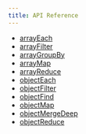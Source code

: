 ```yaml
---
title: API Reference
---
```


- [arrayEach](/loops/api/arrayEach)
- [arrayFilter](/loops/api/arrayFilter)
- [arrayGroupBy](/loops/api/arrayGroupBy)
- [arrayMap](/loops/api/arrayMap)
- [arrayReduce](/loops/api/arrayReduce)
- [objectEach](/loops/api/objectEach)
- [objectFilter](/loops/api/objectFilter)
- [objectFind](/loops/api/objectFind)
- [objectMap](/loops/api/objectMap)
- [objectMergeDeep](/loops/api/objectMergeDeep)
- [objectReduce](/loops/api/objectReduce)
